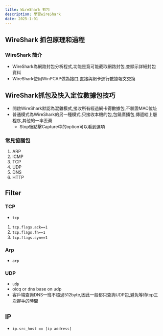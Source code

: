 ```yaml
---
title: WireShark 抓包
description: 學習wireShark
date: 2025-1-01
---
```


## WireShark 抓包原理和過程

### WireShark 簡介
- WireShark為網路封包分析程式,功能是竟可能截取網路封包,並顯示詳細封包資料
- WireShark使用WinPCAP做為接口,直接與網卡進行數據報文交換

## WireShark抓包及快入定位數據包技巧
- 開啟WireShark默認為混雜模式,接收所有經過網卡得數據包,不驗證MAC位址
- 普通模式為WireShark的另一種模式,只接收本機的包,包鍋廣播包,傳遞給上層程序,其他的一率丟棄
  - Stop後點擊Capture中的option可以看到選項

### 常見協議包
1. ARP
2. ICMP
3. TCP
4. UDP
5. DNS
6. HTTP

## Filter

### TCP
- `tcp`
1. `tcp.flags.ack==1`
2. `tcp.flags.fn==1`
3. `tcp.flags.syn==1`

### Arp
- `arp`

### UDP
- `udp`
- oicq or dns base on udp
- 客戶端查詢DNS一班不超過512byte,因此一般都只查詢UDP包,避免等待tcp三次握手的時間

## IP
- `ip.src_host == [ip address]`


